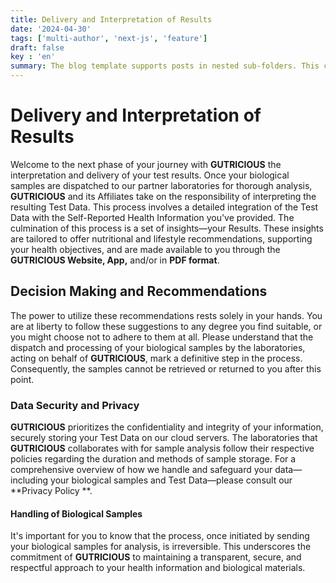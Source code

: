 ```yaml
---
title: Delivery and Interpretation of Results  
date: '2024-04-30'
tags: ['multi-author', 'next-js', 'feature']
draft: false
key : 'en'
summary: The blog template supports posts in nested sub-folders. This can be used to group posts of similar content e.g. a multi-part course.
---
```


# Delivery and Interpretation of Results

Welcome to the next phase of your journey with **GUTRICIOUS** the interpretation and delivery of your test results. Once your biological samples are dispatched to our partner laboratories for thorough analysis, **GUTRICIOUS** and its Affiliates take on the responsibility of interpreting the resulting Test Data. This process involves a detailed integration of the Test Data with the Self-Reported Health Information you've provided. The culmination of this process is a set of insights—your Results. These insights are tailored to offer nutritional and lifestyle recommendations, supporting your health objectives, and are made available to you through the **GUTRICIOUS Website, App,** and/or in **PDF format**.

## Decision Making and Recommendations

The power to utilize these recommendations rests solely in your hands. You are at liberty to follow these suggestions to any degree you find suitable, or you might choose not to adhere to them at all. Please understand that the dispatch and processing of your biological samples by the laboratories, acting on behalf of **GUTRICIOUS**, mark a definitive step in the process. Consequently, the samples cannot be retrieved or returned to you after this point.

### **Data Security and Privacy**

**GUTRICIOUS** prioritizes the confidentiality and integrity of your information, securely storing your Test Data on our cloud servers. The laboratories that **GUTRICIOUS** collaborates with for sample analysis follow their respective policies regarding the duration and methods of sample storage. For a comprehensive overview of how we handle and safeguard your data—including your biological samples and Test Data—please consult our **Privacy Policy
**.

#### **Handling of Biological Samples**

It's important for you to know that the process, once initiated by sending your biological samples for analysis, is irreversible. This underscores the commitment of **GUTRICIOUS** to maintaining a transparent, secure, and respectful approach to your health information and biological materials.